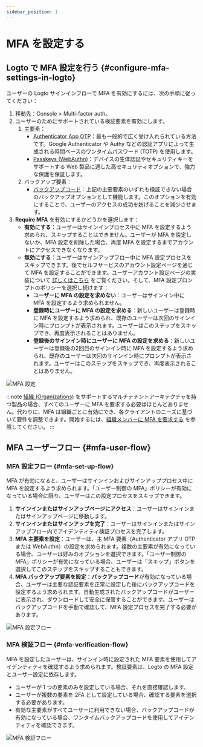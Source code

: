 ```yaml
---
sidebar_position: 1
---
```



# MFA を設定する

## Logto で MFA 設定を行う \{#configure-mfa-settings-in-logto}

ユーザーの Logto サインインフローで MFA を有効にするには、次の手順に従ってください：

1. 移動先：<CloudLink to="/mfa">Console > Multi-factor auth</CloudLink>。
2. ユーザーのためにサポートされている検証要素を有効にします。
   1. 主要素：
      - [Authenticator App OTP](/end-user-flows/mfa/authenticator-app-otp)：最も一般的で広く受け入れられている方法です。Google Authenticator や Authy などの認証アプリによって生成される時間ベースのワンタイムパスワード (TOTP) を使用します。
      - [Passkeys (WebAuthn)](/end-user-flows/mfa/webauthn)：デバイスの生体認証やセキュリティキーをサポートする Web 製品に適した高セキュリティオプションで、強力な保護を保証します。
   2. バックアップ要素：
      - [バックアップコード](/end-user-flows/mfa/backup-codes)：上記の主要要素のいずれも検証できない場合のバックアップオプションとして機能します。このオプションを有効にすることで、ユーザーのアクセスの成功を妨げることを減少させます。
3. **Require MFA** を有効にするかどうかを選択します：
   - **有効にする**：ユーザーはサインインプロセス中に MFA を設定するよう求められ、スキップすることはできません。ユーザーが MFA を設定しないか、MFA 設定を削除した場合、再度 MFA を設定するまでアカウントにアクセスできなくなります。
   - **無効にする**：ユーザーはサインアップフロー中に MFA 設定プロセスをスキップできます。後でセルフサービスのアカウント設定ページを通じて MFA を設定することができます。ユーザーアカウント設定ページの実装について [詳しくはこちら](/end-user-flows/account-settings/) をご覧ください。そして、MFA 設定プロンプトのポリシーを選択し続けます：
     - **ユーザーに MFA の設定を求めない**：ユーザーはサインイン中に MFA を設定するよう求められません。
     - **登録時にユーザーに MFA の設定を求める**：新しいユーザーは登録時に MFA を設定するよう求められ、既存のユーザーは次回のサインイン時にプロンプトが表示されます。ユーザーはこのステップをスキップでき、再度表示されることはありません。
     - **登録後のサインイン時にユーザーに MFA の設定を求める**：新しいユーザーは登録後の2回目のサインイン時に MFA を設定するよう求められ、既存のユーザーは次回のサインイン時にプロンプトが表示されます。ユーザーはこのステップをスキップでき、再度表示されることはありません。

<img src={configureMfaImage} alt="MFA 設定" />

:::note
[組織 (Organizations)](/organizations) をサポートするマルチテナントアーキテクチャを持つ製品の場合、すべてのユーザーに MFA を要求する必要はほとんどありません。代わりに、MFA は組織ごとに有効にでき、各クライアントのニーズに基づいて要件を調整できます。開始するには、[組織メンバーに MFA を要求する](/organizations/organization-management#require-mfa-for-organization-members) を参照してください。
:::

## MFA ユーザーフロー \{#mfa-user-flow}

### MFA 設定フロー \{#mfa-set-up-flow}

MFA が有効になると、ユーザーはサインインおよびサインアッププロセス中に MFA を設定するよう求められます。「ユーザー制御の MFA」ポリシーが有効になっている場合に限り、ユーザーはこの設定プロセスをスキップできます。

1. **サインインまたはサインアップページにアクセス**：ユーザーはサインインまたはサインアップページに移動します。
2. **サインインまたはサインアップを完了**：ユーザーはサインインまたはサインアップフロー内でアイデンティティ検証プロセスを完了します。
3. **MFA 主要素を設定**：ユーザーは、主 MFA 要素（Authenticator アプリ OTP または WebAuthn）の設定を求められます。複数の主要素が有効になっている場合、ユーザーは好みのオプションを選択できます。「ユーザー制御の MFA」ポリシーが有効になっている場合、ユーザーは「スキップ」ボタンを選択してこのステップをスキップすることもできます。
4. **MFA バックアップ要素を設定**：**バックアップコード**が有効になっている場合、ユーザーは主要な認証要素を正常に設定した後にバックアップコードを設定するよう求められます。自動生成されたバックアップコードがユーザーに表示され、ダウンロードして安全に保管することができます。ユーザーはバックアップコードを手動で確認して、MFA 設定プロセスを完了する必要があります。

<img src={linkMfaImage} alt="MFA 設定フロー" />

### MFA 検証フロー \{#mfa-verification-flow}

MFA を設定したユーザーは、サインイン時に設定された MFA 要素を使用してアイデンティティを確認するよう求められます。検証要素は、Logto の MFA 設定とユーザー設定に依存します。

- ユーザーが 1 つの要素のみを設定している場合、それを直接確認します。
- ユーザーが複数の要素を 2FA として設定している場合、確認する要素を選択する必要があります。
- 有効な主要素がすべてユーザーに利用できない場合、バックアップコードが有効になっている場合、ワンタイムバックアップコードを使用してアイデンティティを確認できます。

<img src={verifyMfaImage} alt="MFA 検証フロー" />
